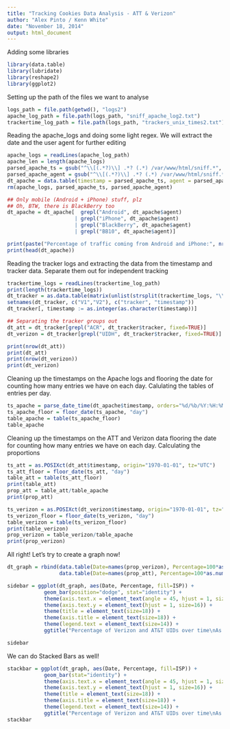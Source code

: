 ```yaml
---
title: "Tracking Cookies Data Analysis - ATT & Verizon"
author: "Alex Pinto / Kenn White"
date: "November 18, 2014"
output: html_document
---
```


Adding some libraries
```r
library(data.table)
library(lubridate)
library(reshape2)
library(ggplot2)
```

Setting up the path of the files we want to analyse
```r
logs_path = file.path(getwd(), "logs2")
apache_log_path = file.path(logs_path, "sniff_apache_log2.txt")
trackertime_log_path = file.path(logs_path, "trackers_unix_times2.txt")
```

Reading the apache_logs and doing some light regex. We will extract the date and the
user agent for further editing
```r
apache_logs = readLines(apache_log_path)
apache_len = length(apache_logs)
parsed_apache_ts = gsub("^\\[(.*?)\\] .*? (.*) /var/www/html/sniff.*", "\\1", apache_logs)
parsed_apache_agent = gsub("^\\[(.*?)\\] .*? (.*) /var/www/html/sniff.*", "\\2", apache_logs)
dt_apache = data.table(timestamp = parsed_apache_ts, agent = parsed_apache_agent)
rm(apache_logs, parsed_apache_ts, parsed_apache_agent)

## Only mobile (Android + iPhone) stuff, plz
## Oh, BTW, there is BlackBerry too
dt_apache = dt_apache[  grepl("Android", dt_apache$agent) 
                      | grepl("iPhone", dt_apache$agent)
                      | grepl("BlackBerry", dt_apache$agent)
                      | grepl("BB10", dt_apache$agent)]

print(paste("Percentage of traffic coming from Android and iPhone:", nrow(dt_apache)/apache_len))
print(head(dt_apache))
```

Reading the tracker logs and extracting the data from the timestamp and tracker data.
Separate them out for independent tracking
```r
trackertime_logs = readLines(trackertime_log_path)
print(length(trackertime_logs))
dt_tracker = as.data.table(matrix(unlist(strsplit(trackertime_logs, "\\|")), ncol=2, byrow=T))
setnames(dt_tracker, c("V1","V2"), c("tracker", "timestamp"))
dt_tracker[, timestamp := as.integer(as.character(timestamp))]

## Separating the tracker groups out
dt_att = dt_tracker[grepl("ACR", dt_tracker$tracker, fixed=TRUE)]
dt_verizon = dt_tracker[grepl("UIDH", dt_tracker$tracker, fixed=TRUE)]

print(nrow(dt_att))
print(dt_att)
print(nrow(dt_verizon))
print(dt_verizon)
```

Cleaning up the timestamps on the Apache logs and flooring the date for counting
how many entries we have on each day. Calulating the tables of entries per day.
```r
ts_apache = parse_date_time(dt_apache$timestamp, orders="%d/%b/%Y:%H:%M:%S %z", tz="UTC")
ts_apache_floor = floor_date(ts_apache, "day")
table_apache = table(ts_apache_floor)
table_apache
````

Cleaning up the timestamps on the ATT and Verizon data flooring the date for counting
how many entries we have on each day. Calculating the proportions

```r
ts_att = as.POSIXct(dt_att$timestamp, origin="1970-01-01", tz="UTC")
ts_att_floor = floor_date(ts_att, "day")
table_att = table(ts_att_floor)
print(table_att)
prop_att = table_att/table_apache
print(prop_att)
```

```r
ts_verizon = as.POSIXct(dt_verizon$timestamp, origin="1970-01-01", tz="UTC")
ts_verizon_floor = floor_date(ts_verizon, "day")
table_verizon = table(ts_verizon_floor)
print(table_verizon)
prop_verizon = table_verizon/table_apache
print(prop_verizon)
```

All right! Let's try to create a graph now!

```r
dt_graph = rbind(data.table(Date=names(prop_verizon), Percentage=100*as.numeric(prop_verizon), ISP="Verizon"),
                 data.table(Date=names(prop_att), Percentage=100*as.numeric(prop_att), ISP="AT&T"))

sidebar = ggplot(dt_graph, aes(Date, Percentage, fill=ISP)) +
            geom_bar(position="dodge", stat="identity") +
            theme(axis.text.x = element_text(angle = 45, hjust = 1, size=16)) +
            theme(axis.text.y = element_text(hjust = 1, size=16)) +
            theme(title = element_text(size=18)) +
            theme(axis.title = element_text(size=18)) +
            theme(legend.text = element_text(size=14)) +
            ggtitle("Percentage of Verizon and AT&T UIDs over time\nAs seen on lessonslearned.org/sniff")

sidebar
```

We can do Stacked Bars as well!

```r
stackbar = ggplot(dt_graph, aes(Date, Percentage, fill=ISP)) +
            geom_bar(stat="identity") +
            theme(axis.text.x = element_text(angle = 45, hjust = 1, size=16)) +
            theme(axis.text.y = element_text(hjust = 1, size=16)) +
            theme(title = element_text(size=18)) +
            theme(axis.title = element_text(size=18)) +
            theme(legend.text = element_text(size=14)) +
            ggtitle("Percentage of Verizon and AT&T UIDs over time\nAs seen on lessonslearned.org/sniff")
stackbar
```
